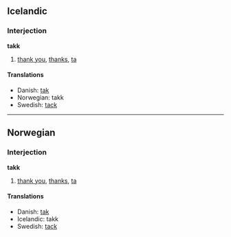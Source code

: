 ==Icelandic==
===Interjection===
'''takk'''

#[[thank you]], [[thanks]], [[ta]]

<!-- please do not remove the cognate translations -->
====Translations====
*Danish: [[tak]]
*Norwegian: takk
*Swedish: [[tack]]

----

==Norwegian==
===Interjection===
'''takk'''

#[[thank you]], [[thanks]], [[ta]]

<!-- please do not remove the cognate translations -->
====Translations====
*Danish: [[tak]]
*Icelandic: takk
*Swedish: [[tack]]